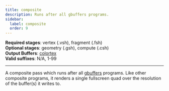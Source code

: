 ```yaml
---
title: composite
description: Runs after all gbuffers programs.
sidebar:
  label: composite
  order: 9
---
```


**Required stages**: vertex (.vsh), fragment (.fsh)  
**Optional stages**: geometry (.gsh), compute (.csh)  
**Output Buffers**: [colortex](/reference/buffers/colortex)  
**Valid suffixes**: N/A, 1-99

-------------------------------------------------

A composite pass which runs after all [gbuffers](/reference/programs/gbuffers) programs. Like other composite programs, it renders a single fullscreen quad over the resolution of the buffer(s) it writes to.